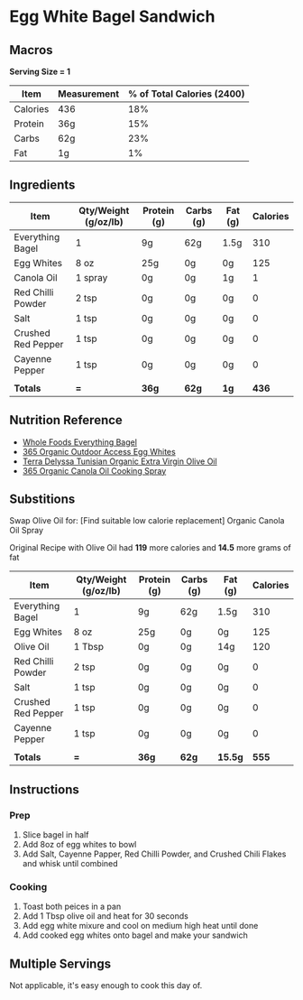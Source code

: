 # Egg White Bagel Sandwich
 
## Macros

**Serving Size = 1**

| Item | Measurement | % of Total Calories (2400) |
| ----------- | ----------- | ----------- |
| Calories | 436 | 18% |
| Protein | 36g | 15% |
| Carbs | 62g | 23% |
| Fat | 1g | 1% |

## Ingredients

| Item | Qty/Weight (g/oz/lb) | Protein (g) | Carbs (g) | Fat (g) | Calories |
| ----------- | ----------- | ----------- |	----------- | ----------- | ----------- |
| Everything Bagel | 1 | 9g | 62g | 1.5g | 310 |
| Egg Whites | 8 oz | 25g | 0g | 0g | 125 |
| Canola Oil | 1 spray | 0g | 0g | 1g | 1 |
| Red Chilli Powder | 2 tsp | 0g | 0g | 0g | 0 |
| Salt | 1 tsp | 0g | 0g | 0g | 0 |
| Crushed Red Pepper | 1 tsp | 0g | 0g | 0g | 0 |
| Cayenne Pepper | 1 tsp | 0g | 0g | 0g | 0 |
|  |  |  |  |  |  |
| **Totals** | **=** | **36g** | **62g** | **1g** | **436** |

## Nutrition Reference
- [Whole Foods Everything Bagel](https://www.wholefoodsmarket.com/product/bagel-everything-b08pwshzp2) 
- [365 Organic Outdoor Access Egg Whites](https://www.wholefoodsmarket.com/product/365-by-whole-foods-market-organic-cage-free-liquid-egg-whites-16-oz-b074h5m1pm) 
- [Terra Delyssa Tunisian Organic Extra Virgin Olive Oil](https://www.recipal.com/ingredients/158153-nutrition-facts-calories-protein-carbs-fat-terra-delyssa-organic-extra-virgin-olive-oil) 
- [365 Organic Canola Oil Cooking Spray](https://www.wholefoodsmarket.com/product/365-by-whole-foods-market-organic-expeller-pressed-canola-oil-nonstick-cooking-spray-5-fl-oz-b074h737k3)

## Substitions 
Swap Olive Oil for: 
[Find suitable low calorie replacement] 
Organic Canola Oil Spray

Original Recipe with Olive Oil had **119** more calories and **14.5** more grams of fat

| Item | Qty/Weight (g/oz/lb) | Protein (g) | Carbs (g) | Fat (g) | Calories |
| ----------- | ----------- | ----------- |	----------- | ----------- | ----------- |
| Everything Bagel | 1 | 9g | 62g | 1.5g | 310 |
| Egg Whites | 8 oz | 25g | 0g | 0g | 125 |
| Olive Oil | 1 Tbsp | 0g | 0g | 14g | 120 |
| Red Chilli Powder | 2 tsp | 0g | 0g | 0g | 0 |
| Salt | 1 tsp | 0g | 0g | 0g | 0 |
| Crushed Red Pepper | 1 tsp | 0g | 0g | 0g | 0 |
| Cayenne Pepper | 1 tsp | 0g | 0g | 0g | 0 |
|  |  |  |  |  |  |
| **Totals** | **=** | **36g** | **62g** | **15.5g** | **555** |

## Instructions

### Prep
1. Slice bagel in half
2. Add 8oz of egg whites to bowl
3. Add Salt, Cayenne Papper, Red Chilli Powder, and Crushed Chili Flakes and whisk until combined

### Cooking
1. Toast both peices in a pan
2. Add 1 Tbsp olive oil and heat for 30 seconds
3. Add egg white mixure and cool on medium high heat until done
4. Add cooked egg whites onto bagel and make your sandwich

## Multiple Servings

Not applicable, it's easy enough to cook this day of.